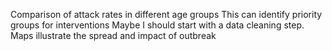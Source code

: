 Comparison of attack rates in different age groups
This can identify priority groups for interventions
Maybe I should start with a data cleaning step.
Maps illustrate the spread and impact of outbreak
